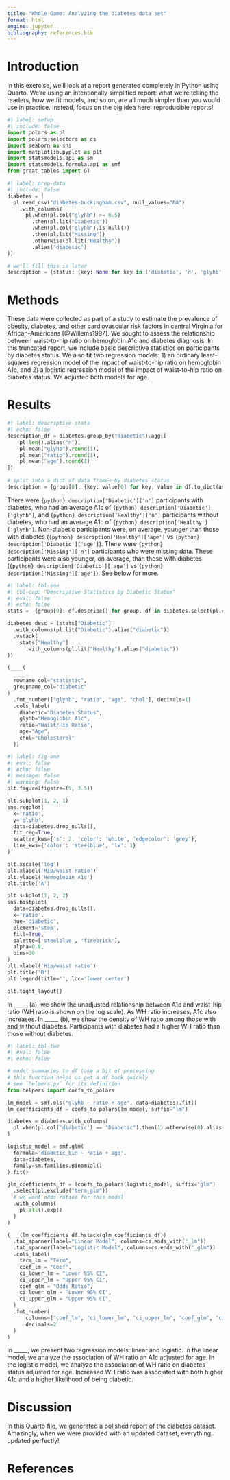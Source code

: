 ```yaml
---
title: "Whole Game: Analyzing the diabetes data set"
format: html
engine: jupyter
bibliography: references.bib
---
```


# Introduction

In this exercise, we'll look at a report generated completely in Python using Quarto.
We're using an intentionally simplified report: what we're telling the readers, how we fit models, and so on, are all much simpler than you would use in practice.
Instead, focus on the big idea here: reproducible reports!

```python
#| label: setup
#| include: false
import polars as pl
import polars.selectors as cs
import seaborn as sns
import matplotlib.pyplot as plt
import statsmodels.api as sm
import statsmodels.formula.api as smf
from great_tables import GT
```

```python
#| label: prep-data
#| include: false
diabetes = (
  pl.read_csv("diabetes-buckingham.csv", null_values="NA")
    .with_columns(
      pl.when(pl.col("glyhb") >= 6.5)
        .then(pl.lit("Diabetic"))
        .when(pl.col("glyhb").is_null())
        .then(pl.lit("Missing"))
        .otherwise(pl.lit("Healthy"))
        .alias("diabetic")
))

# we'll fill this in later
description = {status: {key: None for key in ['diabetic', 'n', 'glyhb', 'ratio', 'age']} for status in ['Missing', 'Diabetic', 'Healthy']}
```

# Methods

These data were collected as part of a study to estimate the prevalence of obesity, diabetes, and other cardiovascular risk factors in central Virginia for African-Americans [@Willems1997].
We sought to assess the relationship between waist-to-hip ratio on hemoglobin A1c and diabetes diagnosis.
In this truncated report, we include basic descriptive statistics on participants by diabetes status.
We also fit two regression models: 1) an ordinary least-squares regression model of the impact of waist-to-hip ratio on hemoglobin A1c, and 2) a logistic regression model of the impact of waist-to-hip ratio on diabetes status.
We adjusted both models for age.

# Results

```python
#| label: descriptive-stats
#| echo: false
description_df = diabetes.group_by("diabetic").agg([
    pl.len().alias("n"),
    pl.mean("glyhb").round(1),
    pl.mean("ratio").round(1),
    pl.mean("age").round(1)
])
  
# split into a dict of data frames by diabetes status
description = {group[0]: {key: value[0] for key, value in df.to_dict(as_series=False).items()} for group, df in description_df.group_by(["diabetic"])}
```

There were `{python} description['Diabetic']['n']` participants with diabetes, who had an average A1c of `{python} description['Diabetic']['glyhb']`, and `{python} description['Healthy']['n']` participants without diabetes, who had an average A1c of `{python} description['Healthy']['glyhb']`.
Non-diabetic participants were, on average, younger than those with diabetes (`{python} description['Healthy']['age']` vs `{python} description['Diabetic']['age']`).
There were `{python} description['Missing']['n']` participants who were missing data.
These participants were also younger, on average, than those with diabetes (`{python} description['Diabetic']['age']` vs `{python} description['Missing']['age']`).
See below for more.

```python
#| label: tbl-one
#| tbl-cap: "Descriptive Statistics by Diabetic Status"
#| eval: false
#| echo: false
stats =  {group[0]: df.describe() for group, df in diabetes.select(pl.col("glyhb", "ratio", "age", "chol", "diabetic")).group_by(["diabetic"])}

diabetes_desc = (stats["Diabetic"]
  .with_columns(pl.lit("Diabetic").alias("diabetic"))
  .vstack(
    stats["Healthy"]
      .with_columns(pl.lit("Healthy").alias("diabetic"))
))

(____(
  ____, 
  rowname_col="statistic", 
  groupname_col="diabetic"
)
  .fmt_number(["glyhb", "ratio", "age", "chol"], decimals=1)
  .cols_label(
    diabetic="Diabetes Status", 
    glyhb="Hemoglobin A1c",
    ratio="Waist/Hip Ratio", 
    age="Age", 
    chol="Cholesterol"
  ))
```

```python
#| label: fig-one
#| eval: false
#| echo: false
#| message: false
#| warning: false
plt.figure(figsize=(9, 3.5))

plt.subplot(1, 2, 1)
sns.regplot(
  x='ratio', 
  y='glyhb', 
  data=diabetes.drop_nulls(), 
  fit_reg=True, 
  scatter_kws={'s': 2, 'color': 'white', 'edgecolor': 'grey'},
  line_kws={'color': 'steelblue', 'lw': 1}
)

plt.xscale('log')
plt.xlabel('Hip/waist ratio')
plt.ylabel('Hemoglobin A1c')
plt.title('A')

plt.subplot(1, 2, 2)
sns.histplot(
  data=diabetes.drop_nulls(),
  x='ratio', 
  hue='diabetic', 
  element='step',
  fill=True, 
  palette=['steelblue', 'firebrick'], 
  alpha=0.8,
  bins=30
)
plt.xlabel('Hip/waist ratio')
plt.title('B')
plt.legend(title='', loc='lower center')

plt.tight_layout()
```

In \_\_\_\_\_ (a), we show the unadjusted relationship between A1c and waist-hip ratio (WH ratio is shown on the log scale).
As WH ratio increases, A1c also increases.
In \_\_\_\_\_ (b), we show the density of WH ratio among those with and without diabetes.
Participants with diabetes had a higher WH ratio than those without diabetes.

```python
#| label: tbl-two
#| eval: false
#| echo: false

# model summaries to df take a bit of processing
# this function helps us get a df back quickly
# see `helpers.py` for its definition
from helpers import coefs_to_polars

lm_model = smf.ols("glyhb ~ ratio + age", data=diabetes).fit()
lm_coefficients_df = coefs_to_polars(lm_model, suffix="lm")

diabetes = diabetes.with_columns(
  pl.when(pl.col('diabetic') == "Diabetic").then(1).otherwise(0).alias("diabetic_bin")
)

logistic_model = smf.glm(
  formula='diabetic_bin ~ ratio + age', 
  data=diabetes, 
  family=sm.families.Binomial()
).fit()

glm_coefficients_df = (coefs_to_polars(logistic_model, suffix="glm")
  .select(pl.exclude("term_glm"))
  # we want odds ratios for this model
  .with_columns(
    pl.all().exp()
  )
)

(___(lm_coefficients_df.hstack(glm_coefficients_df))
  .tab_spanner(label="Linear Model", columns=cs.ends_with("_lm"))
  .tab_spanner(label="Logistic Model", columns=cs.ends_with("_glm"))
  .cols_label(
    term_lm = "Term",
    coef_lm = "Coef",
    ci_lower_lm = "Lower 95% CI",
    ci_upper_lm = "Upper 95% CI",
    coef_glm = "Odds Ratio",
    ci_lower_glm = "Lower 95% CI",
    ci_upper_glm = "Upper 95% CI",
  )
  .fmt_number(
      columns=["coef_lm", "ci_lower_lm", "ci_upper_lm", "coef_glm", "ci_lower_glm", "ci_upper_glm"], 
      decimals=2
  )
)
```

In \_\_\_\_\_, we present two regression models: linear and logistic.
In the linear model, we analyze the association of WH ratio an A1c adjusted for age.
In the logistic model, we analyze the association of WH ratio on diabetes status adjusted for age.
Increased WH ratio was associated with both higher A1c and a higher likelihood of being diabetic.

# Discussion

In this Quarto file, we generated a polished report of the diabetes dataset.
Amazingly, when we were provided with an updated dataset, everything updated perfectly!

# References
